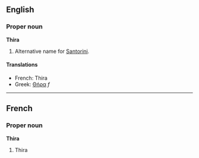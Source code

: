 ==English==
===Proper noun===
'''Thira'''

#Alternative name for [[Santorini]].

====Translations====
*French: Thira
*Greek: [[Θήρα]] ''f''

----

==French==
===Proper noun===
'''Thira'''

#Thira